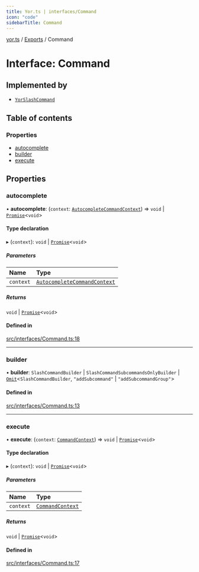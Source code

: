 ```yaml
---
title: Yor.ts | interfaces/Command
icon: "code"
sidebarTitle: Command
---
```

[yor.ts](../README) / [Exports](../modules) / Command

# Interface: Command

## Implemented by

- [`YorSlashCommand`](../classes/YorSlashCommand)

## Table of contents

### Properties

- [autocomplete](Command#autocomplete)
- [builder](Command#builder)
- [execute](Command#execute)

## Properties

### autocomplete

• **autocomplete**: (`context`: [`AutocompleteCommandContext`](../classes/AutocompleteCommandContext)) => `void` \| [`Promise`]( https://developer.mozilla.org/docs/Web/JavaScript/Reference/Global_Objects/Promise )\<`void`\>

#### Type declaration

▸ (`context`): `void` \| [`Promise`]( https://developer.mozilla.org/docs/Web/JavaScript/Reference/Global_Objects/Promise )\<`void`\>

##### Parameters

| Name | Type |
| :------ | :------ |
| `context` | [`AutocompleteCommandContext`](../classes/AutocompleteCommandContext) |

##### Returns

`void` \| [`Promise`]( https://developer.mozilla.org/docs/Web/JavaScript/Reference/Global_Objects/Promise )\<`void`\>

#### Defined in

[src/interfaces/Command.ts:18](https://github.com/OreOreki/yor.ts/blob/e005218/src/interfaces/Command.ts#L18)

___

### builder

• **builder**: `SlashCommandBuilder` \| `SlashCommandSubcommandsOnlyBuilder` \| [`Omit`]( https://www.typescriptlang.org/docs/handbook/utility-types.html#omittype-keys )\<`SlashCommandBuilder`, ``"addSubcommand"`` \| ``"addSubcommandGroup"``\>

#### Defined in

[src/interfaces/Command.ts:13](https://github.com/OreOreki/yor.ts/blob/e005218/src/interfaces/Command.ts#L13)

___

### execute

• **execute**: (`context`: [`CommandContext`](../classes/CommandContext)) => `void` \| [`Promise`]( https://developer.mozilla.org/docs/Web/JavaScript/Reference/Global_Objects/Promise )\<`void`\>

#### Type declaration

▸ (`context`): `void` \| [`Promise`]( https://developer.mozilla.org/docs/Web/JavaScript/Reference/Global_Objects/Promise )\<`void`\>

##### Parameters

| Name | Type |
| :------ | :------ |
| `context` | [`CommandContext`](../classes/CommandContext) |

##### Returns

`void` \| [`Promise`]( https://developer.mozilla.org/docs/Web/JavaScript/Reference/Global_Objects/Promise )\<`void`\>

#### Defined in

[src/interfaces/Command.ts:17](https://github.com/OreOreki/yor.ts/blob/e005218/src/interfaces/Command.ts#L17)
